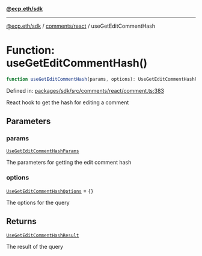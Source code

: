 [**@ecp.eth/sdk**](../../../index.mdx)

***

[@ecp.eth/sdk](/sdk-reference/index.mdx) / [comments/react](/sdk-reference/comments/react/index.mdx) / useGetEditCommentHash

# Function: useGetEditCommentHash()

```ts
function useGetEditCommentHash(params, options): UseGetEditCommentHashResult;
```

Defined in: [packages/sdk/src/comments/react/comment.ts:383](https://github.com/ecp-eth/comments-monorepo/blob/main/packages/sdk/src/comments/react/comment.ts#L383)

React hook to get the hash for editing a comment

## Parameters

### params

[`UseGetEditCommentHashParams`](/sdk-reference/comments/react/type-aliases/UseGetEditCommentHashParams.mdx)

The parameters for getting the edit comment hash

### options

[`UseGetEditCommentHashOptions`](/sdk-reference/comments/react/type-aliases/UseGetEditCommentHashOptions.mdx) = `{}`

The options for the query

## Returns

[`UseGetEditCommentHashResult`](/sdk-reference/comments/react/type-aliases/UseGetEditCommentHashResult.mdx)

The result of the query

